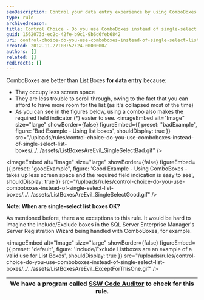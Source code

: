 ```yaml
---
seoDescription: Control your data entry experience by using ComboBoxes instead of single-select List Boxes.
type: rule
archivedreason:
title: Control Choice - Do you use ComboBoxes instead of single-select List Boxes?
guid: 1562073d-ec2c-42fe-b9c1-9b6d6feb6842
uri: control-choice-do-you-use-comboboxes-instead-of-single-select-list-boxes
created: 2012-11-27T08:52:24.0000000Z
authors: []
related: []
redirects: []
---
```


ComboBoxes are better than List Boxes **for data entry** because:

- They occupy less screen space
- They are less trouble to scroll through, owing to the fact that you can afford to have more room for the list (as it's collapsed most of the time)
- As you can see in the figures below, using a combo also makes the required field indicator (\*) easier to see.
<imageEmbed
  alt="Image"
  size="large"
  showBorder={false}
  figureEmbed={{
    preset: "badExample",
    figure: 'Bad Example - Using list boxes',
    shouldDisplay: true
  }}
  src="/uploads/rules/control-choice-do-you-use-comboboxes-instead-of-single-select-list-boxes/../../assets/ListBoxesAreEvil_SingleSelectBad.gif"
/>

<imageEmbed
  alt="Image"
  size="large"
  showBorder={false}
  figureEmbed={{
    preset: "goodExample",
    figure: 'Good Example - Using ComboBoxes - takes up less screen space and the required field indication is easy to see',
    shouldDisplay: true
  }}
  src="/uploads/rules/control-choice-do-you-use-comboboxes-instead-of-single-select-list-boxes/../../assets/ListBoxesAreEvil_SingleSelectGood.gif"
/>

**Note: When are single-select list boxes OK?**

As mentioned before, there are exceptions to this rule. It would be hard to imagine the Include/Exclude boxes in the SQL Server Enterprise Manager's Server Registration Wizard being handled with ComboBoxes, for example.


<imageEmbed
  alt="Image"
  size="large"
  showBorder={false}
  figureEmbed={{
    preset: "default",
    figure: 'Include/Exclude Listboxes are an example of a valid use for List Boxes',
    shouldDisplay: true
  }}
  src="/uploads/rules/control-choice-do-you-use-comboboxes-instead-of-single-select-list-boxes/../../assets/ListBoxesAreEvil_ExceptForThisOne.gif"
/>

| We have a program called [SSW Code Auditor](http://www.ssw.com.au/ssw/CodeAuditor/) to check for this rule. |
| ----------------------------------------------------------------------------------------------------------- |